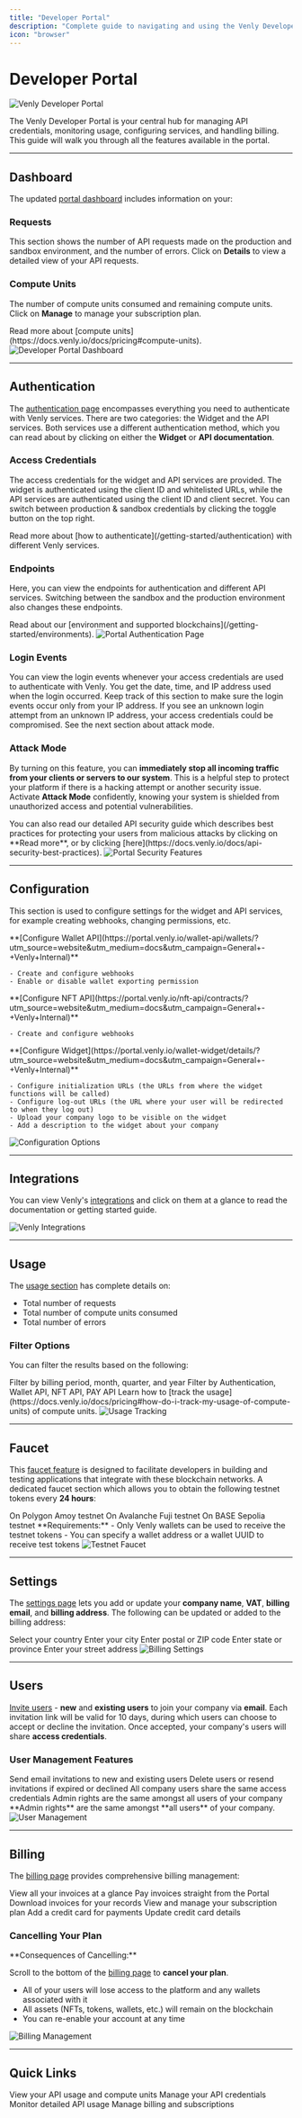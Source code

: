 ```yaml
---
title: "Developer Portal"
description: "Complete guide to navigating and using the Venly Developer Portal"
icon: "browser"
---
```


# Developer Portal

<Frame caption="Venly Developer Portal sign-in/signup">
  <img
    src="https://files.readme.io/67be6d50ae40555f857499030b626669be5642d5debf9406c8e1ab41cf85badd-image.png"
    alt="Venly Developer Portal"
  />
</Frame>

The Venly Developer Portal is your central hub for managing API credentials, monitoring usage, configuring services, and handling billing. This guide will walk you through all the features available in the portal.

---

## Dashboard

The updated [portal dashboard](https://portal.venly.io/overview/?utm_source=website&utm_medium=docs&utm_campaign=General+-+Venly+Internal) includes information on your:

### Requests

This section shows the number of API requests made on the production and sandbox environment, and the number of errors. Click on **Details** to view a detailed view of your API requests.

### Compute Units

The number of compute units consumed and remaining compute units. Click on **Manage** to manage your subscription plan.

<Info>
Read more about [compute units](https://docs.venly.io/docs/pricing#compute-units).
</Info>

<Frame caption="Portal Dashboard">
  <img
    src="https://files.readme.io/85d9fa93096de85faeaff6aaa09240ef7f0dbe8e78f5c0dcff358b8b82b2f50b-image.png"
    alt="Developer Portal Dashboard"
  />
</Frame>

---

## Authentication

The [authentication page](https://portal.venly.io/authentication/?utm_source=website&utm_medium=docs&utm_campaign=General+-+Venly+Internal) encompasses everything you need to authenticate with Venly services. There are two categories: the Widget and the API services. Both services use a different authentication method, which you can read about by clicking on either the **Widget** or **API documentation**.

### Access Credentials

The access credentials for the widget and API services are provided. The widget is authenticated using the client ID and whitelisted URLs, while the API services are authenticated using the client ID and client secret. You can switch between production & sandbox credentials by clicking the toggle button on the top right.

<Info>
Read more about [how to authenticate](/getting-started/authentication) with different Venly services.
</Info>

### Endpoints

Here, you can view the endpoints for authentication and different API services. Switching between the sandbox and the production environment also changes these endpoints.

<Info>
Read about our [environment and supported blockchains](/getting-started/environments).
</Info>

<Frame caption="Authentication Page">
  <img
    src="https://files.readme.io/9a6063a33e13e5f2760662238e34755314bedd27cccfbc878e655f948009f2b1-image.png"
    alt="Portal Authentication Page"
  />
</Frame>

### Login Events

You can view the login events whenever your access credentials are used to authenticate with Venly. You get the date, time, and IP address used when the login occurred. Keep track of this section to make sure the login events occur only from your IP address. If you see an unknown login attempt from an unknown IP address, your access credentials could be compromised. See the next section about attack mode.

### Attack Mode

By turning on this feature, you can **immediately stop all incoming traffic from your clients or servers to our system**. This is a helpful step to protect your platform if there is a hacking attempt or another security issue. Activate **Attack Mode** confidently, knowing your system is shielded from unauthorized access and potential vulnerabilities.

<Info>
You can also read our detailed API security guide which describes best practices for protecting your users from malicious attacks by clicking on **Read more**, or by clicking [here](https://docs.venly.io/docs/api-security-best-practices).
</Info>

<Frame caption="Portal Security Features">
  <img
    src="https://files.readme.io/28716422c173e3e462b8ccc80f715b94497390ecd20782160b613a622a31ba45-image.png"
    alt="Portal Security Features"
  />
</Frame>

---

## Configuration

This section is used to configure settings for the widget and API services, for example creating webhooks, changing permissions, etc.

<Tabs>
  <Tab title="Wallet API">
    **[Configure Wallet API](https://portal.venly.io/wallet-api/wallets/?utm_source=website&utm_medium=docs&utm_campaign=General+-+Venly+Internal)**
    
    - Create and configure webhooks
    - Enable or disable wallet exporting permission
  </Tab>
  
  <Tab title="NFT API">
    **[Configure NFT API](https://portal.venly.io/nft-api/contracts/?utm_source=website&utm_medium=docs&utm_campaign=General+-+Venly+Internal)**
    
    - Create and configure webhooks
  </Tab>
  
  <Tab title="Widget">
    **[Configure Widget](https://portal.venly.io/wallet-widget/details/?utm_source=website&utm_medium=docs&utm_campaign=General+-+Venly+Internal)**
    
    - Configure initialization URLs (the URLs from where the widget functions will be called)
    - Configure log-out URLs (the URL where your user will be redirected to when they log out)
    - Upload your company logo to be visible on the widget
    - Add a description to the widget about your company
  </Tab>
</Tabs>

<Frame caption="Configure the Widget and API services">
  <img
    src="https://files.readme.io/5e5f7ecea9e3b9f0b2503e8526d3e7625e155e48023612ad0d1976fbec4ca583-image.png"
    alt="Configuration Options"
  />
</Frame>

---

## Integrations

You can view Venly's [integrations](https://portal.venly.io/integrations/?utm_source=website&utm_medium=docs&utm_campaign=General+-+Venly+Internal) and click on them at a glance to read the documentation or getting started guide.

<Frame>
  <img
    src="https://files.readme.io/fa944da12ee92051195ea368aef9531444efe9b14c9e0a06d14f7bd611563298-image.png"
    alt="Venly Integrations"
  />
</Frame>

---

## Usage

The [usage section](https://portal.venly.io/usage/?utm_source=website&utm_medium=docs&utm_campaign=General+-+Venly+Internal) has complete details on:

- Total number of requests
- Total number of compute units consumed
- Total number of errors

### Filter Options

You can filter the results based on the following:

<CardGroup cols={2}>
  <Card title="Time Period" icon="calendar">
    Filter by billing period, month, quarter, and year
  </Card>
  
  <Card title="Components" icon="grid">
    Filter by Authentication, Wallet API, NFT API, PAY API
  </Card>
</CardGroup>

<Info>
Learn how to [track the usage](https://docs.venly.io/docs/pricing#how-do-i-track-my-usage-of-compute-units) of compute units.
</Info>

<Frame caption="Track usage and compute units">
  <img
    src="https://files.readme.io/f3bb8f5399f26c6f998e4bafa1e8b4ac8b84de41566533f482182a90bea51ccb-image.png"
    alt="Usage Tracking"
  />
</Frame>

---

## Faucet

This [faucet feature](https://portal.venly.io/faucet/?utm_source=website&utm_medium=docs&utm_campaign=General+-+Venly+Internal) is designed to facilitate developers in building and testing applications that integrate with these blockchain networks. A dedicated faucet section which allows you to obtain the following testnet tokens every **24 hours**:

<CardGroup cols={3}>
  <Card title="0.5 MATIC" icon="coins">
    On Polygon Amoy testnet
  </Card>
  
  <Card title="0.5 AVAX" icon="coins">
    On Avalanche Fuji testnet
  </Card>
  
  <Card title="0.1 ETH" icon="coins">
    On BASE Sepolia testnet
  </Card>
</CardGroup>

<Info>
**Requirements:**
- Only Venly wallets can be used to receive the testnet tokens
- You can specify a wallet address or a wallet UUID to receive test tokens
</Info>

<Frame caption="Test tokens faucet for Venly developers">
  <img
    src="https://files.readme.io/c1622f0e749b238172d70c9b0f3b88c8ae89c34adc2d04f20ffdcdc40b6667b7-image.png"
    alt="Testnet Faucet"
  />
</Frame>

---

## Settings

The [settings page](https://portal.venly.io/company-settings/?utm_source=website&utm_medium=docs&utm_campaign=General+-+Venly+Internal) lets you add or update your **company name**, **VAT**, **billing email**, and **billing address**. The following can be updated or added to the billing address:

<Steps>
  <Step title="Country">
    Select your country
  </Step>
  
  <Step title="City">
    Enter your city
  </Step>
  
  <Step title="Postal/ZIP Code">
    Enter postal or ZIP code
  </Step>
  
  <Step title="State/Province">
    Enter state or province
  </Step>
  
  <Step title="Street Address">
    Enter your street address
  </Step>
</Steps>

<Frame caption="Update Billing Address">
  <img
    src="https://files.readme.io/85cf2c3-image.png"
    alt="Billing Settings"
  />
</Frame>

---

## Users

[Invite users](https://portal.venly.io/users/?utm_source=website&utm_medium=docs&utm_campaign=General+-+Venly+Internal) - **new** and **existing users** to join your company via **email**. Each invitation link will be valid for 10 days, during which users can choose to accept or decline the invitation. Once accepted, your company's users will share **access credentials**.

### User Management Features

<CardGroup cols={2}>
  <Card title="Invite Users" icon="user-plus">
    Send email invitations to new and existing users
  </Card>
  
  <Card title="Manage Access" icon="users-gear">
    Delete users or resend invitations if expired or declined
  </Card>
  
  <Card title="Shared Credentials" icon="key">
    All company users share the same access credentials
  </Card>
  
  <Card title="Admin Rights" icon="shield">
    Admin rights are the same amongst all users of your company
  </Card>
</CardGroup>

<Info>
**Admin rights** are the same amongst **all users** of your company.
</Info>

<Frame caption="Inviting Users to your Company">
  <img
    src="https://files.readme.io/feabd3d1e99447aa4e673eab66df1bd12a8d76cd92a42e21f0019a02b9405921-image.png"
    alt="User Management"
  />
</Frame>

---

## Billing

The [billing page](https://portal.venly.io/billing/?utm_source=website&utm_medium=docs&utm_campaign=General+-+Venly+Internal) provides comprehensive billing management:

<CardGroup cols={2}>
  <Card title="View Invoices" icon="file-invoice">
    View all your invoices at a glance
  </Card>
  
  <Card title="Pay Invoices" icon="credit-card">
    Pay invoices straight from the Portal
  </Card>
  
  <Card title="Download Invoices" icon="download">
    Download invoices for your records
  </Card>
  
  <Card title="Manage Subscription" icon="chart-line">
    View and manage your subscription plan
  </Card>
  
  <Card title="Add Payment Method" icon="credit-card-front">
    Add a credit card for payments
  </Card>
  
  <Card title="Update Card Details" icon="pen-to-square">
    Update credit card details
  </Card>
</CardGroup>

### Cancelling Your Plan

<Warning>
**Consequences of Cancelling:**

Scroll to the bottom of the [billing page](https://portal.venly.io/billing) to **cancel your plan**.

- All of your users will lose access to the platform and any wallets associated with it
- All assets (NFTs, tokens, wallets, etc.) will remain on the blockchain
- You can re-enable your account at any time
</Warning>

<Frame caption="Manage billing and subscription plans">
  <img
    src="https://files.readme.io/fba9f39a57c0e93421f154c8e9389069a3cefc6b5234efbc29570bb05ae01a71-image.png"
    alt="Billing Management"
  />
</Frame>

---

## Quick Links

<CardGroup cols={2}>
  <Card title="Dashboard" icon="gauge" href="https://portal.venly.io/overview/?utm_source=website&utm_medium=docs&utm_campaign=General+-+Venly+Internal">
    View your API usage and compute units
  </Card>
  
  <Card title="Authentication" icon="key" href="https://portal.venly.io/authentication/?utm_source=website&utm_medium=docs&utm_campaign=General+-+Venly+Internal">
    Manage your API credentials
  </Card>
  
  <Card title="Usage Tracking" icon="chart-line" href="https://portal.venly.io/usage/?utm_source=website&utm_medium=docs&utm_campaign=General+-+Venly+Internal">
    Monitor detailed API usage
  </Card>
  
  <Card title="Billing" icon="credit-card" href="https://portal.venly.io/billing/?utm_source=website&utm_medium=docs&utm_campaign=General+-+Venly+Internal">
    Manage billing and subscriptions
  </Card>
</CardGroup>
